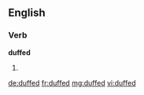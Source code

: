 ==English==

===Verb===
'''duffed'''

# {{past of|duff}}

[[de:duffed]]
[[fr:duffed]]
[[mg:duffed]]
[[vi:duffed]]